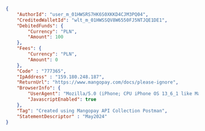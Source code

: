 ```json REST  
{
    "AuthorId": "user_m_01HWSRS7HK6S0XKKD4CJM3PQ04",
    "CreditedWalletId": "wlt_m_01HWSSQV8W6550FJ5NTJQE1DE1",
    "DebitedFunds": {
        "Currency": "PLN",
        "Amount": 100
    },
    "Fees": {
        "Currency": "PLN",
        "Amount": 0
    },
    "Code" : "777365",
    "IpAddress" : "159.180.248.187",
    "ReturnUrl": "https://www.mangopay.com/docs/please-ignore",
    "BrowserInfo": {
        "UserAgent": "Mozilla/5.0 (iPhone; CPU iPhone OS 13_6_1 like Mac OS X) AppleWebKit/605.1.15 (KHTML, like Gecko) Mobile/15E148",
        "JavascriptEnabled": true
    },
    "Tag": "Created using Mangopay API Collection Postman",
    "StatementDescriptor" : "May2024"
}  
```